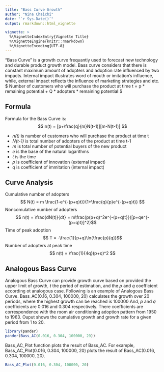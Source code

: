 ---
title: "Bass Curve Growth"
author: "Nina Chaichi"
date: "`r Sys.Date()`"
output: rmarkdown::html_vignette

vignette: >
  %\VignetteIndexEntry{Vignette Title}
  %\VignetteEngine{knitr::rmarkdown}
  %\VignetteEncoding{UTF-8}
---

"Bass Curve" is a growth curve frequantly used to forecast new technology and durable product growth model. Bass curve considers that there is constant maximum amount of adopters and adoption rate influenced by two impacts. Internal impact illustrates word of mouth or imitation's influence, while, external impact reflects the influence of marketing strategies and etc. $ Number of customers who will purchase the product at time t = p * remaining potential + Q * adopters * remaining potential $

## Formula

Formula for the Bass Curve is: $$ n(t) = [p+\frac{q}{m}N(t-1)][m-N(t-1)] $$

- *n(t)* is number of customers who will purchase the product at time t
- *N(t-1)* is total number of adopters of the product at time t-1
- *m* is total number of potential buyers of the new product
- *e* is the base of the natural logarithms
- *t* is the time
- *p* is coefficient of innovation (external impact)
- *q* is coefficient of immitation (internal impact)

## Curve Analysis

Cumulative number of adopters $$ N(t) = m \frac{1-e^{-(p+q)t}}{1+\frac{q}{p}e^{-(p+q)t}} $$
Noncomulative number of adopters $$ n(t) = \frac{dN(t)}{dt} = m\frac{p(p+q)^2e^{-(p+q)t}}{[p+qe^{-(p+q)t}]^2}$$
Time of peak adoption $$ T = -\frac{1}{p+q}\ln(\frac{p}{q})$$
Number of adopters at peak time $$ n(t) = \frac{1}{4q}(p+q)^2 $$


## Analogous Bass Curve

Analogous Bass Curve can provide growth curve based on provided the upper limit of growth, *t* the period of estimation, and the *p* and *q* coefficient according ot analogous case. Following is an example of Analogous Bass Curve. Bass_AC(0.16, 0.304, 100000, 20) calculates the growth over 20 periods, where the highest growth can be reached is 100000 And, *p* and *q* coefficients are 0.016 and 0.304 respectively. There coefficients are correspondence with the room air conditioning adoption pattern from 1950 to 1963. Ouput shows the cumulative growth and growth rate for a given period from 1 to 20.

```{r comment=NA}
library(pander)
pander(Bass_AC(0.016, 0.304, 100000, 20))
```

Bass_AC_Plot function plots the result of Bass_AC. For example, Bass_AC_Plot(0.016, 0.304, 100000, 20) plots the result of Bass_AC(0.016, 0.304, 100000, 20).

```{r}
Bass_AC_Plot(0.016, 0.304, 100000, 20)
```



